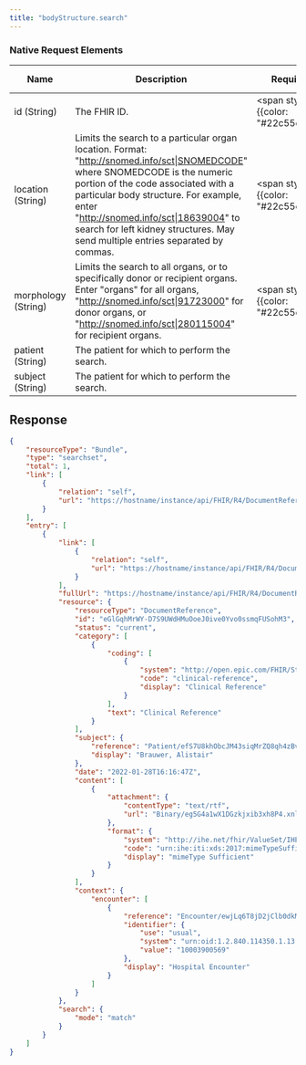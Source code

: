 ```yaml
---
title: "bodyStructure.search"
---
```



### Native Request Elements
| Name | Description | Required | Is Array | Types |
|------|-------------|----------|-----------|-------|
| id (String) | The FHIR ID. | <span style={{color: "#22c55e"}}>✓</span> | false | string |
| location (String) | Limits the search to a particular organ location. Format: "http://snomed.info/sct\|SNOMEDCODE" where SNOMEDCODE is the numeric portion of the code associated with a particular body structure. For example, enter "http://snomed.info/sct\|18639004" to search for left kidney structures. May send multiple entries separated by commas. | <span style={{color: "#22c55e"}}>✓</span> | false | string |
| morphology (String) | Limits the search to all organs, or to specifically donor or recipient organs. Enter "organs" for all organs, "http://snomed.info/sct\|91723000" for donor organs, or "http://snomed.info/sct\|280115004" for recipient organs. | <span style={{color: "#22c55e"}}>✓</span> | false | string |
| patient (String) | The patient for which to perform the search. |  | false | string |
| subject (String) | The patient for which to perform the search. |  | false | string |

## Response

```json
{
    "resourceType": "Bundle",
    "type": "searchset",
    "total": 1,
    "link": [
        {
            "relation": "self",
            "url": "https://hostname/instance/api/FHIR/R4/DocumentReference?encounter=ewjLq6T8jD2jClb0dkMYS25HM0BGjl-uE31HHZUSdadw3&category=clinical-reference"
        }
    ],
    "entry": [
        {
            "link": [
                {
                    "relation": "self",
                    "url": "https://hostname/instance/api/FHIR/R4/DocumentReference/eGlGqhMrWY-D7S9UWdHMuOoeJ0ive0Yvo0ssmqFUSohM3"
                }
            ],
            "fullUrl": "https://hostname/instance/api/FHIR/R4/DocumentReference/eGlGqhMrWY-D7S9UWdHMuOoeJ0ive0Yvo0ssmqFUSohM3",
            "resource": {
                "resourceType": "DocumentReference",
                "id": "eGlGqhMrWY-D7S9UWdHMuOoeJ0ive0Yvo0ssmqFUSohM3",
                "status": "current",
                "category": [
                    {
                        "coding": [
                            {
                                "system": "http://open.epic.com/FHIR/StructureDefinition/documentreference-category",
                                "code": "clinical-reference",
                                "display": "Clinical Reference"
                            }
                        ],
                        "text": "Clinical Reference"
                    }
                ],
                "subject": {
                    "reference": "Patient/efS7U8khObcJM43siqMrZQ8qh4zBvSjftUk5VQhXXWGg3",
                    "display": "Brauwer, Alistair"
                },
                "date": "2022-01-28T16:16:47Z",
                "content": [
                    {
                        "attachment": {
                            "contentType": "text/rtf",
                            "url": "Binary/eg5G4a1wX1DGzkjxib3xh8P4.xnlTsrlTE0Ij6k6EDfw3"
                        },
                        "format": {
                            "system": "http://ihe.net/fhir/ValueSet/IHE.FormatCode.codesystem",
                            "code": "urn:ihe:iti:xds:2017:mimeTypeSufficient",
                            "display": "mimeType Sufficient"
                        }
                    }
                ],
                "context": {
                    "encounter": [
                        {
                            "reference": "Encounter/ewjLq6T8jD2jClb0dkMYS25HM0BGjl-uE31HHZUSdadw3",
                            "identifier": {
                                "use": "usual",
                                "system": "urn:oid:1.2.840.114350.1.13.5325.1.7.3.698084.8",
                                "value": "10003900569"
                            },
                            "display": "Hospital Encounter"
                        }
                    ]
                }
            },
            "search": {
                "mode": "match"
            }
        }
    ]
}
```
